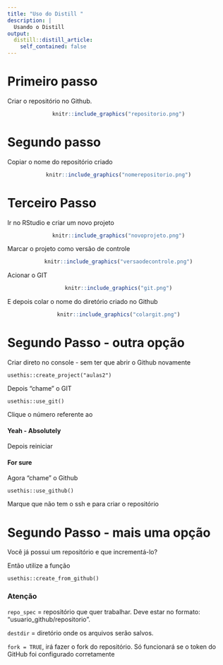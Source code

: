 ```yaml
---
title: "Uso do Distill "
description: |
  Usando o Distill 
output:
  distill::distill_article:
    self_contained: false
---
```


# Primeiro passo

Criar o repositório no Github.

<center>
```r
knitr::include_graphics("repositorio.png")
```
</center>


# Segundo passo

Copiar o nome do repositório criado
<center>
```r
knitr::include_graphics("nomerepositorio.png")
```
</center>

# Terceiro Passo

Ir no RStudio e criar um novo projeto
<center>
```r
knitr::include_graphics("novoprojeto.png")
```
</center>

Marcar o projeto como versão de controle

<center>
```r
knitr::include_graphics("versaodecontrole.png")
```
</center>

Acionar o GIT 

<center>
```r
knitr::include_graphics("git.png")
```
</center>

E depois colar o nome do diretório criado no Github

<center>
```r
knitr::include_graphics("colargit.png")
```
</center>


# Segundo Passo - outra opção

Criar direto no console - sem ter que abrir o Github novamente

```
usethis::create_project("aulas2") 
```

Depois "chame" o GIT

````
usethis::use_git()
````

Clique o número referente ao 


#### Yeah - Absolutely 

Depois reiniciar

#### For sure

Agora "chame" o Github

```
usethis::use_github()
```

Marque que não tem o ssh e para criar o repositório



# Segundo Passo - mais uma opção

Você já possui um repositório e que incrementá-lo?

Então utilize a função

```
usethis::create_from_github()
```

### Atenção 

`repo_spec` = repositório que quer trabalhar. Deve estar no formato: "usuario_github/repositorio".


`destdir` = diretório onde os arquivos serão salvos.


`fork = TRUE`, irá fazer o fork do repositório. Só funcionará se o token do GitHub foi configurado corretamente



